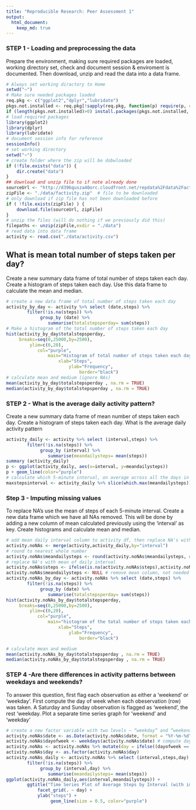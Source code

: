 ```yaml
---
title: "Reproducible Research: Peer Assessment 1"
output: 
  html_document:
    keep_md: true
---
```



### STEP 1 - Loading and preprocessing the data

Prepare the environment, making sure required packages are loaded, working directory set, check and document session & enviroment is documented. Then download, unzip and read the data into a data frame.

```r
# Always set working diractory to Home
setwd("~")
# Make sure needed packages loaded
req.pkg <- c("ggplot2","dplyr","lubridate")
pkgs.not.installed <- req.pkg[!sapply(req.pkg, function(p) require(p, character.only=T))]
if (length(pkgs.not.installed)>0) install.packages(pkgs.not.installed, dependencies=TRUE)
# load required packages
library(ggplot2)
library(dplyr)
library(lubridate)
# document session info for reference 
sessionInfo()
# set working directory
setwd("~")
# create folder where the zip will be dobwloaded
if (!file.exists("data")) {
    dir.create("data")
}
## download and unzip file to if note already done
sourceUrl <- "http://d396qusza40orc.cloudfront.net/repdata%2Fdata%2Factivity.zip"
zipFile <- "./data/factivity.zip"  # file to be downloaded
# only download if zip file has not been downloaded before
if ( !file.exists(zipFile) ) {
    download.file(sourceUrl, zipFile)
}
# unzip the files (will do nothing if we previously did this)
filepaths <- unzip(zipFile,exdir = "./data")
# read data into data frame 
activity <- read.csv("./data/activity.csv")
```

## What is mean total number of steps taken per day?

Create a new summary data frame of total number of steps taken each day. Create a histogram of steps taken each day. Use this data frame to calculate the mean and median.

```r
# create a new data frame of total number of steps taken each day
activity_by_day <- activity %>% select (date,steps) %>% 
        filter(!is.na(steps)) %>% 
             group_by (date) %>% 
                summarise(totalstepsperday= sum(steps))
# Make a histogram of the total number of steps taken each day
hist(activity_by_day$totalstepsperday,
     breaks=seq(0,25000,by=2500),
         ylim=c(0,20),
            col="purple",
                main="Histogram of total number of steps taken each day",
                    xlab="Steps",
                        ylab="Frequency",
                            border="black")
# calculate mean and medium (ignore NAs)
mean(activity_by_day$totalstepsperday , na.rm = TRUE)
median(activity_by_day$totalstepsperday , na.rm = TRUE)
```


### STEP 2 - What is the average daily activity pattern?
Create a new summary data frame of mean number of steps taken each day. Create a histogram of steps taken each day. What is the average daily activity pattern

```r
activity_daily <- activity %>% select (interval,steps) %>% 
        filter(!is.na(steps)) %>% 
             group_by (interval) %>% 
                summarise(meandailysteps= mean(steps))
summary (activity_daily)
p <- ggplot(activity_daily, aes(x=interval, y=meandailysteps))
p + geom_line(color="purple") 
# calculate which 5-minute interval, on average across all the days in the dataset, contains the maximum number of steps?
maxstepsinterval <- activity_daily %>% slice(which.max(meandailysteps))

```


### Step 3 - Imputing missing values
To replace NA's use the mean of steps of each 5-minute interval. Create a new data frame which we have all NAs removed. This will be done by adding a new column of mean calculated previously using the 'interval' as key. Create histograms and calculate mean and median.

```r

# add mean daily interval column to activity df, then replace NA's with this value
activity.noNAs <- merge(activity,activity_daily,by="interval")
# round to nearest whole number
activity.noNAs$meandailysteps <- round(activity.noNAs$meandailysteps, digits = 0)
# replace NA's with mean of daily interval
activity.noNAs$steps <- ifelse(is.na(activity.noNAs$steps),activity.noNAs$meandailysteps,activity.noNAs$steps)
activity.noNAs$meandailysteps <- NULL # remove mean column, not needed
activity.noNAs_by_day <- activity.noNAs %>% select (date,steps) %>% 
        filter(!is.na(steps)) %>% 
             group_by (date) %>% 
                summarise(totalstepsperday= sum(steps))
hist(activity.noNAs_by_day$totalstepsperday,
     breaks=seq(0,25000,by=2500),
         ylim=c(0,20),
            col="purple",
                main="histogram of the total number of steps taken each day (w/o NAs)",
                    xlab="Steps",
                        ylab="Frequency",
                            border="black")

# calculate mean and medium 
mean(activity.noNAs_by_day$totalstepsperday , na.rm = TRUE)
median(activity.noNAs_by_day$totalstepsperday , na.rm = TRUE)

```



### STEP 4 -Are there differences in activity patterns between weekdays and weekends?
To answer this question, first flag each observation as either a 'weekend' or 'weekday'. First compute the day of week when each  obeservation (row) was taken. A Saturday and Sunday observation is flagged as 'weekend', the rest 'weekday. Plot a separate time series graph for 'weekend' and 'weekday' 

```r
# create a new factor variable with two levels – “weekday” and “weekend”
activity.noNAs$date <- as.Date(activity.noNAs$date, format = "%Y-%m-%d") # convert date 
activity.noNAs$dayofweek <- weekdays(activity.noNAs$date) # compute day of week
activity.noNAs <- activity.noNAs %>% mutate(day = ifelse((dayofweek == "Sunday") | (dayofweek == "Saturday") ,"weekend","weekday")) # flag weekday or weekend
activity.noNAs$day <- as.factor(activity.noNAs$day)
activity.noNAs_daily <- activity.noNAs %>% select (interval,steps,day) %>% 
        filter(!is.na(steps)) %>% 
             group_by (interval,day) %>% 
                summarise(meandailysteps= mean(steps))
ggplot(activity.noNAs_daily,aes(interval,meandailysteps)) +
        ggtitle("Time Series Plot of Average Steps by Interval (with imputed values)") +
            facet_grid(. ~ day) +
            ylab("steps") +
                 geom_line(size = 0.5, color="purple")
```

